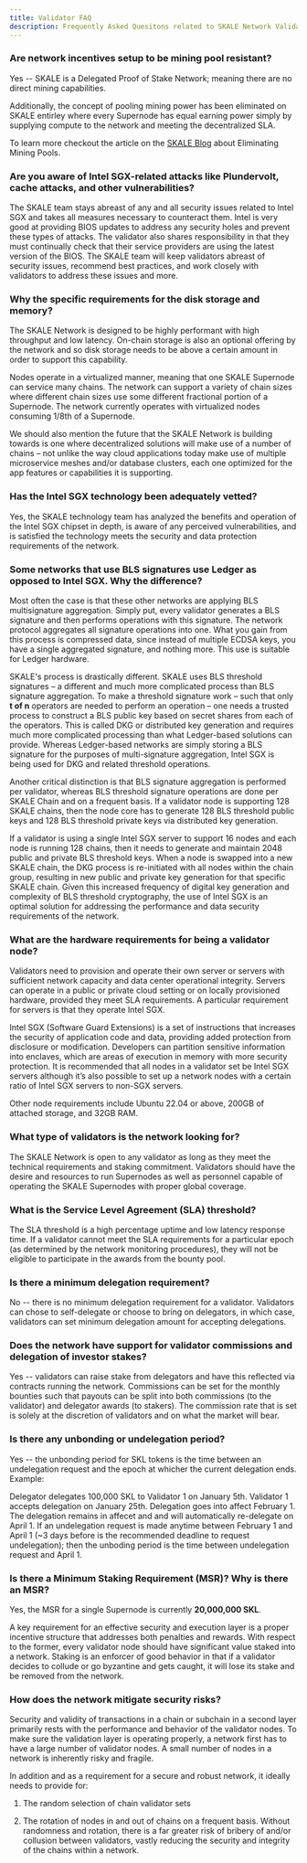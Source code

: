 ```yaml
---
title: Validator FAQ
description: Frequently Asked Quesitons related to SKALE Network Validators
---
```


### Are network incentives setup to be mining pool resistant?

Yes -- SKALE is a Delegated Proof of Stake Network; meaning there are no direct mining capabilities.

Additionally, the concept of pooling mining power has been eliminated on SKALE entirley where every Supernode has equal earning power simply by supplying compute to the network and meeting the decentralized SLA.

To learn more checkout the article on the [SKALE Blog](https://skale.space/blog/eliminating-mining-pools) about Eliminating Mining Pools.

### Are you aware of Intel SGX-related attacks like Plundervolt, cache attacks, and other vulnerabilities?

The SKALE team stays abreast of any and all security issues related to Intel SGX and takes all measures necessary to counteract them. Intel is very good at providing BIOS updates to address any security holes and prevent these types of attacks. The validator also shares responsibility in that they must continually check that their service providers are using the latest version of the BIOS. The SKALE team will keep validators abreast of security issues, recommend best practices, and work closely with validators to address these issues and more.

### Why the specific requirements for the disk storage and memory?

The SKALE Network is designed to be highly performant with high throughput and low latency. On-chain storage is also an optional offering by the network and so disk storage needs to be above a certain amount in order to support this capability.

Nodes operate in a virtualized manner, meaning that one SKALE Supernode can service many chains. The network can support a variety of chain sizes where different chain sizes use some different fractional portion of a Supernode. The network currently operates with virtualized nodes consuming 1/8th of a Supernode.

We should also mention the future that the SKALE Network is building towards is one where decentralized solutions will make use of a number of chains – not unlike the way cloud applications today make use of multiple microservice meshes and/or database clusters, each one optimized for the app features or capabilities it is supporting.

### Has the Intel SGX technology been adequately vetted?

Yes, the SKALE technology team has analyzed the benefits and operation of the Intel SGX chipset in depth, is aware of any perceived vulnerabilities, and is satisfied the technology meets the security and data protection requirements of the network.

### Some networks that use BLS signatures use Ledger as opposed to Intel SGX. Why the difference?

Most often the case is that these other networks are applying BLS multisignature aggregation. Simply put, every validator generates a BLS signature and then performs operations with this signature. The network protocol aggregates all signature operations into one. What you gain from this process is compressed data, since instead of multiple ECDSA keys, you have a single aggregated signature, and nothing more. This use is suitable for Ledger hardware.

SKALE's process is drastically different. SKALE uses BLS threshold signatures – a different and much more complicated process than BLS signature aggregation. To make a threshold signature work – such that only **t of n** operators are needed to perform an operation – one needs a trusted process to construct a BLS public key based on secret shares from each of the operators. This is called DKG or distributed key generation and requires much more complicated processing than what Ledger-based solutions can provide. Whereas Ledger-based networks are simply storing a BLS signature for the purposes of multi-signature aggregation, Intel SGX is being used for DKG and related threshold operations.

Another critical distinction is that BLS signature aggregation is performed per validator, whereas BLS threshold signature operations are done per SKALE Chain and on a frequent basis. If a validator node is supporting 128 SKALE chains, then the node core has to generate 128 BLS threshold public keys and 128 BLS threshold private keys via distributed key generation.

If a validator is using a single Intel SGX server to support 16 nodes and each node is running 128 chains, then it needs to generate and maintain 2048 public and private BLS threshold keys. When a node is swapped into a new SKALE chain, the DKG process is re-initiated with all nodes within the chain group, resulting in new public and private key generation for that specific SKALE chain. Given this increased frequency of digital key generation and complexity of BLS threshold cryptography, the use of Intel SGX is an optimal solution for addressing the performance and data security requirements of the network.

### What are the hardware requirements for being a validator node?

Validators need to provision and operate their own server or servers with sufficient network capacity and data center operational integrity. Servers can operate in a public or private cloud setting or on locally provisioned hardware, provided they meet SLA requirements. A particular requirement for servers is that they operate Intel SGX.

Intel SGX (Software Guard Extensions) is a set of instructions that increases the security of application code and data, providing added protection from disclosure or modification. Developers can partition sensitive information into enclaves, which are areas of execution in memory with more security protection. It is recommended that all nodes in a validator set be Intel SGX servers although it’s also possible to set up a network nodes with a certain ratio of Intel SGX servers to non-SGX servers.

Other node requirements include Ubuntu 22.04 or above, 200GB of attached storage, and 32GB RAM.


### What type of validators is the network looking for?

The SKALE Network is open to any validator as long as they meet the technical requirements and staking commitment. Validators should have the desire and resources to run Supernodes as well as personnel capable of operating the SKALE Supernodes with proper global coverage.

### What is the Service Level Agreement (SLA) threshold?

The SLA threshold is a high percentage uptime and low latency response time. If a validator cannot meet the SLA requirements for a particular epoch (as determined by the network monitoring procedures), they will not be eligible to participate in the awards from the bounty pool.

### Is there a minimum delegation requirement?

No -- there is no minimum delegation requirement for a validator. Validators can chose to self-delegate or choose to bring on delegators, in which case, validators can set minimum delegation amount for accepting delegations.

### Does the network have support for validator commissions and delegation of investor stakes?

Yes -- validators can raise stake from delegators and have this reflected via contracts running the network. Commissions can be set for the monthly bounties such that payouts can be split into both commissions (to the validator) and delegator awards (to stakers). The commission rate that is set is solely at the discretion of validators and on what the market will bear.

### Is there any unbonding or undelegation period?

Yes -- the unbonding period for SKL tokens is the time between an undelegation request and the epoch at whicher the current delegation ends. Example:

Delegator delegates 100,000 SKL to Validator 1 on January 5th.
Validator 1 accepts delegation on January 25th.
Delegation goes into affect February 1.
The delegation remains in affecet and and will automatically re-delegate on April 1.
If an undelegation request is made anytime between February 1 and April 1 (~3 days before is the recommended deadline to request undelegation); then the unboding period is the time between undelegation request and April 1.

### Is there a Minimum Staking Requirement (MSR)? Why is there an MSR?

Yes, the MSR for a single Supernode is currently **20,000,000 SKL**.

A key requirement for an effective security and execution layer is a proper incentive structure that addresses both penalties and rewards. With respect to the former, every validator node should have significant value staked into a network. Staking is an enforcer of good behavior in that if a validator decides to collude or go byzantine and gets caught, it will lose its stake and be removed from the network.

### How does the network mitigate security risks?

Security and validity of transactions in a chain or subchain in a second layer primarily rests with the performance and behavior of the validator nodes. To make sure the validation layer is operating properly, a network first has to have a large number of validator nodes. A small number of nodes in a network is inherently risky and fragile.

In addition and as a requirement for a secure and robust network, it ideally needs to provide for:

1. The random selection of chain validator sets 

2. The rotation of nodes in and out of chains on a frequent basis. Without randomness and rotation, there is a far greater risk of bribery of and/or collusion between validators, vastly reducing the security and integrity of the chains within a network.
